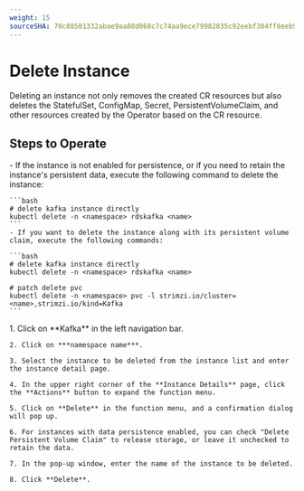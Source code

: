 ```yaml
---
weight: 15
sourceSHA: 70c88501332abae9aa88d068c7c74aa9ece79982835c92eebf384ff8eeb97b31
---
```


# Delete Instance

Deleting an instance not only removes the created CR resources but also deletes the StatefulSet, ConfigMap, Secret, PersistentVolumeClaim, and other resources created by the Operator based on the CR resource.

## Steps to Operate

<Tabs>
  <Tab label="CLI">
    - If the instance is not enabled for persistence, or if you need to retain the instance's persistent data, execute the following command to delete the instance:

    ```bash
    # delete kafka instance directly
    kubectl delete -n <namespace> rdskafka <name>
    ```
    - If you want to delete the instance along with its persistent volume claim, execute the following commands:

    ```bash
    # delete kafka instance directly
    kubectl delete -n <namespace> rdskafka <name>

    # patch delete pvc
    kubectl delete -n <namespace> pvc -l strimzi.io/cluster=<name>,strimzi.io/kind=Kafka
    ```
  </Tab>

  <Tab label="Web Console">
    1. Click on **Kafka** in the left navigation bar.

    2. Click on ***namespace name***.

    3. Select the instance to be deleted from the instance list and enter the instance detail page.

    4. In the upper right corner of the **Instance Details** page, click the **Actions** button to expand the function menu.

    5. Click on **Delete** in the function menu, and a confirmation dialog will pop up.

    6. For instances with data persistence enabled, you can check "Delete Persistent Volume Claim" to release storage, or leave it unchecked to retain the data.

    7. In the pop-up window, enter the name of the instance to be deleted.

    8. Click **Delete**.
  </Tab>
</Tabs>
